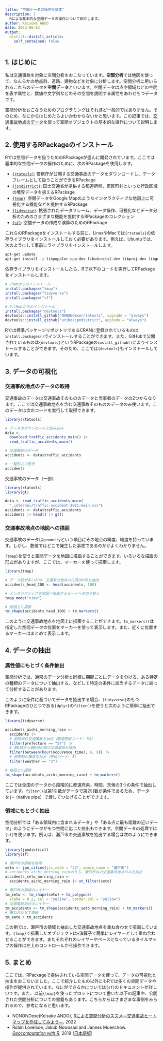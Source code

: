 ```yaml
---
title: "空間データの操作の基本"
description: |
  Rによる基本的な空間データの操作について紹介します。
author: Keisuke ANDO
date: 2023-06-03
output:
  distill::distill_article:
    self_contained: false
---
```


## 1. はじめに

私は交通事故を対象に空間分析をおこなっています。**空間分析**では地図を使って、なんらかの地点群、道路、建物などを対象に分析します。空間分析に用いられるこれらのデータを**空間データ**といいます。空間データは点や領域などの空間を表す属性と、数値や文字列などのその空間を説明する属性をあわせもつデータです。

空間分析をおこなうためのプログラミングはそれほど一般的ではありません。そのため、なにからはじめたらよいかわからないかと思います。この記事では、[交通事故地点のデータ](https://www.npa.go.jp/publications/statistics/koutsuu/opendata/index_opendata.html)を使って空間オブジェクトの基本的な操作について説明します。

## 2. 使用するRPackageのインストール

Rでは空間データを扱うためのRPackageが盛んに開発されています。ここでは基本的な空間データの操作のために、次のRPackageを使用します。

- [`{rtatools}`](https://github.com/NONONOexe/rtatools): 警察庁が公開する交通事故のデータをダウンロードし、データフレームとして扱うことができるRPackage
- [`{jpndistrict}`](https://www.rdocumentation.org/packages/jpndistrict/versions/0.2.0): 国土交通省が提供する都道府県、市区町村といった行政区域の境界データを扱えるRPackage
- [`{tmap}`](https://r-tmap.github.io/tmap/): 空間データをGoogle Mapのようなインタラクティブな地図上に可視化する機能などを提供するRPackage
- [`{tidyverse}`](https://www.tidyverse.org/): 拡張されたデータフレーム、データ操作、可視化などデータ分析のためのさまざまな機能を提供するRPackageのコレクション
- [`{sf}`](https://r-spatial.github.io/sf/): 空間データの作成や演算のためのRPackage

これらのRPackageをインストールする前に、LinuxやMacでは`{rtatools}`の依存ライブラリをインストールしておく必要があります。例えば、Ubuntuでは、次のようにして事前にライブラリをインストールします。

```sh
apt-get update
apt-get install -y libpoppler-cpp-dev libudunits2-dev libproj-dev libgdal-dev
```

依存ライブラリをインストールしたら、Rで以下のコードを実行してRPackageをインストールします。

```r
# CRANからのインストール
install.packages("tmap")
install.packages("tidyverse")
install.packages("sf")

# GitHubからのインストール
install.packages("devtools")
devtools::install_github("NONONOexe/rtatools", upgrade = "always")
devtools::install_github("uribo/jpndistrict", upgrade = "always")
```

Rでは標準パッケージリポジトリであるCRANに登録されているものは`install.packages()`でインストールすることができます。また、GitHubで公開されているものは`{devtools}`というRPackageの`install_github()`によりインストールすることができます。そのため、ここでは`{devtools}`もインストールしています。


## 3. データの可視化

### 交通事故地点のデータの取得

交通事故のデータは交通事故そのもののデータと当事者のデータの2つからなります。ここでは交通事故地点を含む交通事故そのもののデータのみ使います。このデータは次のコードを実行して取得できます。

```r
library(rtatools)

# データのダウンロードと読み込み
data <-
  download_traffic_accidents_main() |>
  read_traffic_accidents_main()

# 交通事故のデータ
accidents <- data$traffic_accidents

# 一覧形式で表示
accidents
```

[交通事故のデータ（一部）]{.table-caption}

```r
library(rtatools)
library(gt)

data <- read_traffic_accidents_main(
  "_internal/traffic-accident-2021-main.csv")
accidents <- data$traffic_accidents
accidents |> head() |> gt()
```

### 交通事故地点の地図への描画

交通事故のデータは`geometry`という項目にその地点の緯度、経度を持っています。しかし、数値ではどこで発生した事故であるのかがよくわかりません。

`{tmap}`を使うと空間データを地図に描画することができます。いろいろな描画の形式がありますが、ここでは、マーカーを使って描画します。

```r
library(tmap)

# データ数が多いため、交通事故地点の先頭100件を抽出
accidents_head_100 <- head(accidents, 100)

# インタラクティブな地図へ描画するモードへの切り替え
tmap_mode("view")

# 地図上に描画
tm_shape(accidents_head_100) + tm_markers()
```

このように交通事故地点を地図上に描画することができます。`tm_markers()`は指定した空間データの位置をマーカーを使って表示します。また、近くに位置するマーカーはまとめて表示します。


## 4. データの抽出

### 属性値にもとづく条件抽出

空間分析では、通常のデータ分析と同様に期間ごとにデータを分ける、ある特定の種類のデータについて抽出する、などして特定の条件に該当するデータに絞って分析することがあります。

このように条件に基づいてデータを抽出する場合、`{tidyverse}`のもつRPackageのひとつである`{dplyr}`の`filter()`を使うと次のように簡単に抽出できます。

```r
library(tidyverse)

accidents_aichi_morning_rain <-
  accidents |>
  # 愛知県の交通事故を抽出（都道府県コード: 54）
  filter(prefecture == "54") |>
  # 朝6時から朝8時の間の交通事故を抽出
  filter(between(hour(occurence_time), 6, 8)) |>
  # 雨天時の事故を抽出（天候コード: 3）
  filter(weather == "3")

# 地図上に描画
tm_shape(accidents_aichi_morning_rain) + tm_markers()
```

ここでは全国のデータから段階的に都道府県、時間、天候の3つの条件で抽出しています。`filter()`は第1引数がデータで第2引数が条件であるため、データを`|>`（native pipe）で渡してつなげることができます。

### 領域にもとづく抽出

空間分析では「ある領域内に含まれるデータ」や「ある点に最も距離の近いデータ」のようにデータがもつ空間に応じた抽出もできます。空間データの処理では`{sf}`を使います。例えば、瀬戸市の交通事故を抽出する場合は次のようにできます。

```r
library(jpndistrict)
library(sf)

# 瀬戸市の領域を取得
seto <- jpn_cities(jis_code = "23", admin_name = "瀬戸市")
# accidents_aichi_morning_rainのうち、瀬戸市内の交通事故地点のみを抽出
accidents_seto_morning_rain <-
  accidents_aichi_morning_rain |> st_filter(seto)

# 瀬戸市の領域のレイヤー
tm_seto <- tm_shape(seto) + tm_polygons(
  alpha = 0.2, col = "yellow", border.col = "yellow")
# 交通事故地点のレイヤー
tm_accidents <- tm_shape(accidents_seto_morning_rain) + tm_markers()
# 重ね合わせて描画
tm_seto + tm_accidents
```

この例では、瀬戸市の領域と抽出した交通事故地点を重ね合わせて描画しています。`{tmap}`で描画したオブジェクトは`+`演算子で簡単にレイヤーとして重ね合わせることができます。またそれぞれのレイヤーやベースとなっているタイルマップの操作は左上のコントロールから操作できます。


## 5. まとめ

ここでは、RPackageで提供されている空間データを使って、データの可視化と抽出をおこないました。ここで紹介したもの以外にもRでは多くの空間データや操作が提供されています。なにができるかについては`{sf}`のドキュメントが詳しいです。また、以前`{tmap}`を使ったプロットについて書いた以下の記事や、公開された空間分析についての書籍もあります。こちらからはさまざまな事例をみられるので、参考になると思います。

- NONONOexe(Keisuke ANDO), [Rによる空間分析のススメ―交通事故ヒートマップを作成してみよう―](https://zenn.dev/nononoexe/articles/recommendations-for-spatial-analysis-with-r), 2022
- Robin Lovelace, Jakub Nowosad and Jannes Muenchow. [*Geocomputation with R*](https://geocompr.robinlovelace.net/), 2019 ([日本語版](http://babayoshihiko.ddns.net/geo/))
